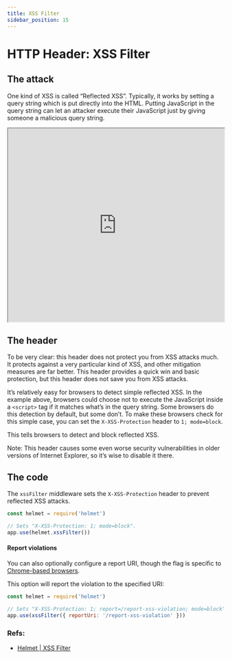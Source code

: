 ```yaml
---
title: XSS Filter
sidebar_position: 15
---
```



# HTTP Header: XSS Filter

## The attack

One kind of XSS is called “Reflected XSS”. Typically, it works by setting a query string which is put directly into the HTML. Putting JavaScript in the query string can let an attacker execute their JavaScript just by giving someone a malicious query string.

<iframe width="100%" height="450"
src="https://www.youtube.com/embed/9xyRKZbv5kQ">
</iframe>

## The header

To be very clear: this header does not protect you from XSS attacks much. It protects against a very particular kind of XSS, and other mitigation measures are far better. This header provides a quick win and basic protection, but this header does not save you from XSS attacks.

It’s relatively easy for browsers to detect simple reflected XSS. In the example above, browsers could choose not to execute the JavaScript inside a `<script>` tag if it matches what’s in the query string. Some browsers do this detection by default, but some don’t. To make these browsers check for this simple case, you can set the `X-XSS-Protection` header to `1; mode=block`.

This tells browsers to detect and block reflected XSS.

Note: This header causes some even worse security vulnerabilities in older versions of Internet Explorer, so it’s wise to disable it there.

## The code

The `xssFilter` middleware sets the `X-XSS-Protection` header to prevent reflected XSS attacks.

```js
const helmet = require('helmet')

// Sets "X-XSS-Protection: 1; mode=block".
app.use(helmet.xssFilter())
```

#### Report violations

You can also optionally configure a report URI, though the flag is specific to [Chrome-based browsers](https://developer.mozilla.org/en-US/docs/Web/HTTP/Headers/X-XSS-Protection). 

This option will report the violation to the specified URI:
```js
const helmet = require('helmet')

// Sets "X-XSS-Protection: 1; report=/report-xss-violation; mode=block".
app.use(xssFilter({ reportUri: '/report-xss-violation' }))
```

### Refs:

- [Helmet | XSS Filter](https://helmetjs.github.io/docs/xss-filter)